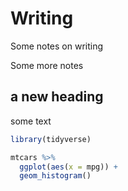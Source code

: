 # Writing

Some notes on writing

Some more notes

## a new heading

some text

```r
library(tidyverse)
```

```r
mtcars %>%
  ggplot(aes(x = mpg)) +
  geom_histogram()
```